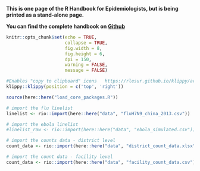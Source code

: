**This is one page of the R Handbook for Epidemiologists, but is being printed as a stand-alone page.**  

**You can find the complete handbook on [Github](https://github.com/nsbatra/Epi_R_handbook)**  


```r
knitr::opts_chunk$set(echo = TRUE,
                      collapse = TRUE,
                      fig.width = 8,
                      fig.height = 6,
                      dpi = 150,
                      warning = FALSE,
                      message = FALSE)
```


```r
#Enables "copy to clipboard" icons   https://rlesur.github.io/klippy/articles/klippy.html
klippy::klippy(position = c('top', 'right'))
```


```r
source(here::here("load_core_packages.R"))
```


```r
# import the flu linelist
linelist <- rio::import(here::here("data", "fluH7N9_china_2013.csv"))

# import the ebola linelist
#linelist_raw <- rio::import(here::here("data", "ebola_simulated.csv"))

# import the counts data - district level
count_data <- rio::import(here::here("data", "district_count_data.xlsx"))

# import the count data - facility level
count_data <- rio::import(here::here("data", "facility_count_data.csv"))
```





